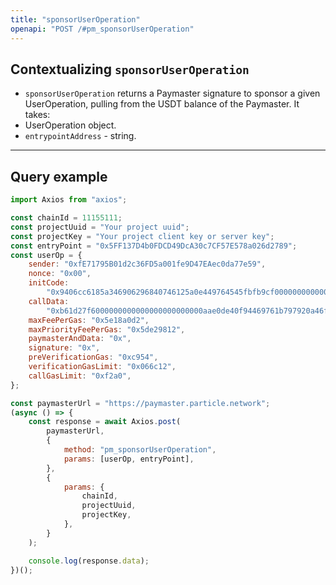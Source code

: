 ```yaml
---
title: "sponsorUserOperation"
openapi: "POST /#pm_sponsorUserOperation"
---
```


## Contextualizing `sponsorUserOperation`

- `sponsorUserOperation` returns a Paymaster signature to sponsor a given UserOperation, pulling from the USDT balance of the Paymaster. It takes:
- UserOperation object.
- `entrypointAddress` - string.

***

## Query example

```javascript JavaScript
import Axios from "axios";

const chainId = 11155111;
const projectUuid = "Your project uuid";
const projectKey = "Your project client key or server key";
const entryPoint = "0x5FF137D4b0FDCD49DcA30c7CF57E578a026d2789";
const userOp = {
    sender: "0xfE71795B01d2c36FD5a001fe9D47EAec0da77e59",
    nonce: "0x00",
    initCode:
        "0x9406cc6185a346906296840746125a0e449764545fbfb9cf0000000000000000000000009a8c05c7ac9acecc1185d5a624eb185e63dde9c20000000000000000000000000000000000000000000000000000000000000000",
    callData:
        "0xb61d27f6000000000000000000000000aae0de40f94469761b797920a46f223d0fffd013000000000000000000000000000000000000000000000000000000000000000000000000000000000000000000000000000000000000000000000000000000600000000000000000000000000000000000000000000000000000000000000000",
    maxFeePerGas: "0x5e18a0d2",
    maxPriorityFeePerGas: "0x5de29812",
    paymasterAndData: "0x",
    signature: "0x",
    preVerificationGas: "0xc954",
    verificationGasLimit: "0x066c12",
    callGasLimit: "0xf2a0",
};

const paymasterUrl = "https://paymaster.particle.network";
(async () => {
    const response = await Axios.post(
        paymasterUrl,
        {
            method: "pm_sponsorUserOperation",
            params: [userOp, entryPoint],
        },
        {
            params: {
                chainId,
                projectUuid,
                projectKey,
            },
        }
    );

    console.log(response.data);
})();
```